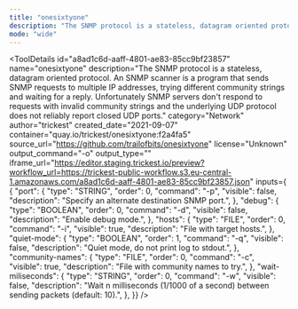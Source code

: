 ```yaml
---
title: "onesixtyone"
description: "The SNMP protocol is a stateless, datagram oriented protocol. An SNMP scanner is a program that sends SNMP requests to multiple IP addresses, trying different community strings and waiting for a reply. Unfortunately SNMP servers don't respond to requests with invalid community strings and the underlying UDP protocol does not reliably report closed UDP ports."
mode: "wide"
---
```



<ToolDetails
  id="a8ad1c6d-aaff-4801-ae83-85cc9bf23857"
  name="onesixtyone"
  description="The SNMP protocol is a stateless, datagram oriented protocol. An SNMP scanner is a program that sends SNMP requests to multiple IP addresses, trying different community strings and waiting for a reply. Unfortunately SNMP servers don't respond to requests with invalid community strings and the underlying UDP protocol does not reliably report closed UDP ports."
  category="Network"
  author="trickest"
  created_date="2021-09-07"
  container="quay.io/trickest/onesixtyone:f2a4fa5"
  source_url="https://github.com/trailofbits/onesixtyone"
  license="Unknown"
  output_command="-o"
  output_type=""
  iframe_url="https://editor.staging.trickest.io/preview?workflow_url=https://trickest-public-workflow.s3.eu-central-1.amazonaws.com/a8ad1c6d-aaff-4801-ae83-85cc9bf23857.json"
  inputs={ {
  "port": {
    "type": "STRING",
    "order": 0,
    "command": "-p",
    "visible": false,
    "description": "Specify an alternate destination SNMP port.",
  },
  "debug": {
    "type": "BOOLEAN",
    "order": 0,
    "command": "-d",
    "visible": false,
    "description": "Enable debug mode.",
  },
  "hosts": {
    "type": "FILE",
    "order": 0,
    "command": "-i",
    "visible": true,
    "description": "File with target hosts.",
  },
  "quiet-mode": {
    "type": "BOOLEAN",
    "order": 1,
    "command": "-q",
    "visible": false,
    "description": "Quiet mode, do not print log to stdout.",
  },
  "community-names": {
    "type": "FILE",
    "order": 0,
    "command": "-c",
    "visible": true,
    "description": "File with community names to try.",
  },
  "wait-miliseconds": {
    "type": "STRING",
    "order": 0,
    "command": "-w",
    "visible": false,
    "description": "Wait n milliseconds (1/1000 of a second) between sending packets (default: 10).",
  },
}}
/>